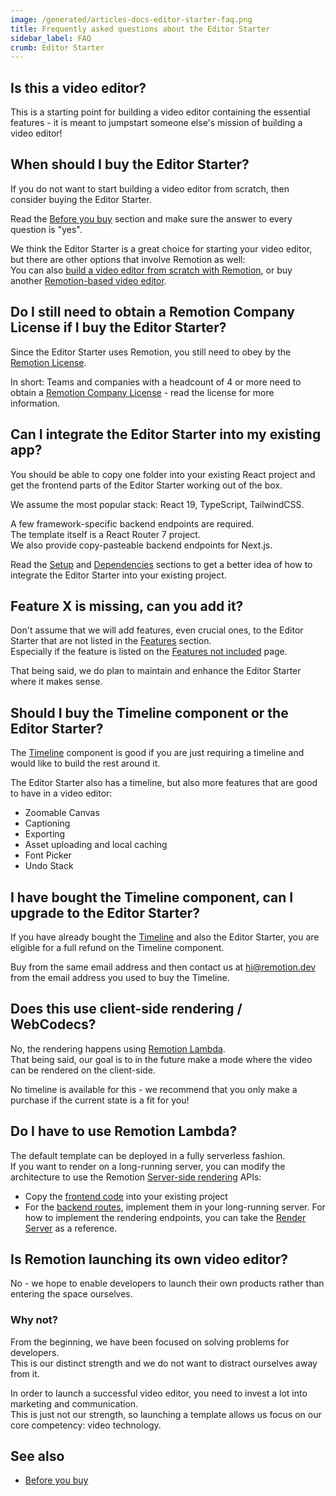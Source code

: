 ```yaml
---
image: /generated/articles-docs-editor-starter-faq.png
title: Frequently asked questions about the Editor Starter
sidebar_label: FAQ
crumb: Editor Starter
---
```


## Is this a video editor?

This is a starting point for building a video editor containing the essential features - it is meant to jumpstart someone else's mission of building a video editor!

## When should I buy the Editor Starter?

If you do not want to start building a video editor from scratch, then consider buying the Editor Starter.

Read the [Before you buy](/docs/editor-starter/before-you-buy) section and make sure the answer to every question is "yes".

We think the Editor Starter is a great choice for starting your video editor, but there are other options that involve Remotion as well:  
You can also [build a video editor from scratch with Remotion](/docs/building-a-timeline), or buy another [Remotion-based video editor](/docs/buy-a-video-editor).

## Do I still need to obtain a Remotion Company License if I buy the Editor Starter?

Since the Editor Starter uses Remotion, you still need to obey by the [Remotion License](/docs/license).

In short: Teams and companies with a headcount of 4 or more need to obtain a [Remotion Company License](https://remotion.pro/license) - read the license for more information.

## Can I integrate the Editor Starter into my existing app?

You should be able to copy one folder into your existing React project and get the frontend parts of the Editor Starter working out of the box.

We assume the most popular stack: React 19, TypeScript, TailwindCSS.

A few framework-specific backend endpoints are required.  
The template itself is a React Router 7 project.  
We also provide copy-pasteable backend endpoints for Next.js.

Read the [Setup](/docs/editor-starter/setup) and [Dependencies](/docs/editor-starter/dependencies) sections to get a better idea of how to integrate the Editor Starter into your existing project.

## Feature X is missing, can you add it?

Don't assume that we will add features, even crucial ones, to the Editor Starter that are not listed in the [Features](/docs/editor-starter/features) section.  
Especially if the feature is listed on the [Features not included](/docs/editor-starter/features-not-included) page.

That being said, we do plan to maintain and enhance the Editor Starter where it makes sense.

## Should I buy the Timeline component or the Editor Starter?

The [Timeline](/docs/timeline) component is good if you are just requiring a timeline and would like to build the rest around it.

The Editor Starter also has a timeline, but also more features that are good to have in a video editor:

- Zoomable Canvas
- Captioning
- Exporting
- Asset uploading and local caching
- Font Picker
- Undo Stack

## I have bought the Timeline component, can I upgrade to the Editor Starter?

If you have already bought the [Timeline](/docs/timeline) and also the Editor Starter, you are eligible for a full refund on the Timeline component.

Buy from the same email address and then contact us at [hi@remotion.dev](mailto:hi@remotion.dev) from the email address you used to buy the Timeline.

## Does this use client-side rendering / WebCodecs?

No, the rendering happens using [Remotion Lambda](/docs/editor-starter/rendering).  
That being said, our goal is to in the future make a mode where the video can be rendered on the client-side.

No timeline is available for this - we recommend that you only make a purchase if the current state is a fit for you!

## Do I have to use Remotion Lambda?

The default template can be deployed in a fully serverless fashion.  
If you want to render on a long-running server, you can modify the architecture to use the Remotion [Server-side rendering](/docs/ssr) APIs:

- Copy the [frontend code](/docs/editor-starter/setup) into your existing project
- For the [backend routes](/docs/editor-starter/backend-routes), implement them in your long-running server. For how to implement the rendering endpoints, you can take the [Render Server](/templates/render-server) as a reference.

## Is Remotion launching its own video editor?

No - we hope to enable developers to launch their own products rather than entering the space ourselves.

### Why not?

From the beginning, we have been focused on solving problems for developers.  
This is our distinct strength and we do not want to distract ourselves away from it.

In order to launch a successful video editor, you need to invest a lot into marketing and communication.  
This is just not our strength, so launching a template allows us focus on our core competency: video technology.

## See also

- [Before you buy](/docs/editor-starter/before-you-buy)
